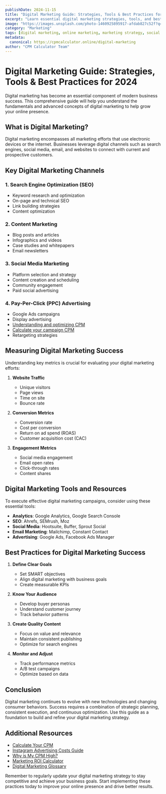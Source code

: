 ```yaml
---
publishDate: 2024-11-15
title: "Digital Marketing Guide: Strategies, Tools & Best Practices for 2024"
excerpt: "Learn essential digital marketing strategies, tools, and best practices to grow your online presence and drive results in 2024. Comprehensive guide for beginners and experts."
image: "https://images.unsplash.com/photo-1460925895917-afdab827c52f?q=80&w=2426&auto=format&fit=crop"
category: "Marketing"
tags: [digital marketing, online marketing, marketing strategy, social media marketing, SEO]
metadata:
  canonical: https://cpmcalculator.online/digital-marketing
author: "CPM Calculator Team"
---
```



# Digital Marketing Guide: Strategies, Tools & Best Practices for 2024

Digital marketing has become an essential component of modern business success. This comprehensive guide will help you understand the fundamentals and advanced concepts of digital marketing to help grow your online presence.

## What is Digital Marketing?

Digital marketing encompasses all marketing efforts that use electronic devices or the internet. Businesses leverage digital channels such as search engines, social media, email, and websites to connect with current and prospective customers.

## Key Digital Marketing Channels

### 1. Search Engine Optimization (SEO)
- Keyword research and optimization
- On-page and technical SEO
- Link building strategies
- Content optimization

### 2. Content Marketing
- Blog posts and articles
- Infographics and videos
- Case studies and whitepapers
- Email newsletters

### 3. Social Media Marketing
- Platform selection and strategy
- Content creation and scheduling
- Community engagement
- Paid social advertising

### 4. Pay-Per-Click (PPC) Advertising
- Google Ads campaigns
- Display advertising
- [Understanding and optimizing CPM](/why-cpm-is-high)
- [Calculate your campaign CPM](/cpm-calculator)
- Retargeting strategies

## Measuring Digital Marketing Success

Understanding key metrics is crucial for evaluating your digital marketing efforts:

1. **Website Traffic**
   - Unique visitors
   - Page views
   - Time on site
   - Bounce rate

2. **Conversion Metrics**
   - Conversion rate
   - Cost per conversion
   - Return on ad spend (ROAS)
   - Customer acquisition cost (CAC)

3. **Engagement Metrics**
   - Social media engagement
   - Email open rates
   - Click-through rates
   - Content shares

## Digital Marketing Tools and Resources

To execute effective digital marketing campaigns, consider using these essential tools:

- **Analytics**: Google Analytics, Google Search Console
- **SEO**: Ahrefs, SEMrush, Moz
- **Social Media**: Hootsuite, Buffer, Sprout Social
- **Email Marketing**: Mailchimp, Constant Contact
- **Advertising**: Google Ads, Facebook Ads Manager

## Best Practices for Digital Marketing Success

1. **Define Clear Goals**
   - Set SMART objectives
   - Align digital marketing with business goals
   - Create measurable KPIs

2. **Know Your Audience**
   - Develop buyer personas
   - Understand customer journey
   - Track behavior patterns

3. **Create Quality Content**
   - Focus on value and relevance
   - Maintain consistent publishing
   - Optimize for search engines

4. **Monitor and Adjust**
   - Track performance metrics
   - A/B test campaigns
   - Optimize based on data

## Conclusion

Digital marketing continues to evolve with new technologies and changing consumer behaviors. Success requires a combination of strategic planning, consistent execution, and continuous optimization. Use this guide as a foundation to build and refine your digital marketing strategy.

## Additional Resources

- [Calculate Your CPM](/cpm-calculator)
- [Instagram Advertising Costs Guide](/instagram-ads-cost)
- [Why is My CPM High?](/why-cpm-is-high)
- [Marketing ROI Calculator](/roi-calculator)
- [Digital Marketing Glossary](/marketing-glossary)

Remember to regularly update your digital marketing strategy to stay competitive and achieve your business goals. Start implementing these practices today to improve your online presence and drive better results.
